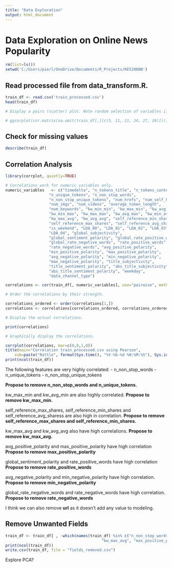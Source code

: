```yaml
---
title: "Data Exploration"
output: html_document
---
```

# Data Exploration on Online News Popularity 

```r
rm(list=ls())
setwd('C:/Users/pierl/OneDrive/Documents/R_Projects/KE5206NN')

```

## Read processed file from data_transform.R.

```r
train_df <- read.csv('train_processed.csv')
head(train_df)

# Display a pairs (scatter) plot. Note random selection of variables if there are more than 6.

# ggcorplot(cor.matrix(na.omit(train_df[,][c(5, 11, 21, 24, 27, 29)])), data=na.omit(train_df[,][c(5, 11, 21, 24, 27, 29)]), var_text_size=2, cor_text_limits=c(2,10))

```

## Check for missing values

```r
describe(train_df)
```

## Correlation Analysis

```r

library(corrplot, quietly=TRUE)

# Correlations work for numeric variables only.
numeric_variables   <- c("timedelta", "n_tokens_title", "n_tokens_content",
                   "n_unique_tokens", "n_non_stop_words",
                   "n_non_stop_unique_tokens", "num_hrefs", "num_self_hrefs",
                   "num_imgs", "num_videos", "average_token_length",
                   "num_keywords", "kw_min_min", "kw_max_min", "kw_avg_min",
                   "kw_min_max", "kw_max_max", "kw_avg_max", "kw_min_avg",
                   "kw_max_avg", "kw_avg_avg", "self_reference_min_shares",
                   "self_reference_max_shares", "self_reference_avg_sharess",
                   "is_weekend", "LDA_00", "LDA_01", "LDA_02", "LDA_03",
                   "LDA_04", "global_subjectivity",
                   "global_sentiment_polarity", "global_rate_positive_words",
                   "global_rate_negative_words", "rate_positive_words",
                   "rate_negative_words", "avg_positive_polarity",
                   "min_positive_polarity", "max_positive_polarity",
                   "avg_negative_polarity", "min_negative_polarity",
                   "max_negative_polarity", "title_subjectivity",
                   "title_sentiment_polarity", "abs_title_subjectivity",
                   "abs_title_sentiment_polarity", "weekday",
                   "data_channel_type")

correlations <- cor(train_df[, numeric_variables], use="pairwise", method="pearson")

# Order the correlations by their strength.

correlations_ordered <- order(correlations[1,])
correlations <- correlations[correlations_ordered, correlations_ordered]

# Display the actual correlations.

print(correlations)

# Graphically display the correlations.

corrplot(correlations, mar=c(0,0,1,0))
title(main="Correlation train_processed.csv using Pearson",
    sub=paste("Rattle", format(Sys.time(), "%Y-%b-%d %H:%M:%S"), Sys.info()["user"]))
print(ncol(train_df))
```


The following features are very highly correlated: 
- n_non_stop_words
- n_unique_tokens
- n_non_stop_unique_tokens

**Propose to remove n_non_stop_words and n_unique_tokens.**

kw_max_min and kw_avg_min are also highly correlated. **Propose to remove kw_max_min.**

self_reference_max_shares, self_reference_min_shares and self_reference_avg_sharess are also high in correlation. **Propose to remove self_reference_max_shares and self_reference_min_shares.**

kw_max_avg and kw_avg_avg also have high correlations. **Propose to remove kw_max_avg.**

avg_positive_polarity and max_positive_polarity have high correlation **Propose to remove max_positive_polarity**

global_sentiment_polarity and rate_positive_words have high correlation **Propose to remove rate_positive_words**

avg_negative_polarity and min_negative_polarity have high correlation. **Propose to remove min_negative_polarity**

global_rate_negative_words and rate_negative_words have high correlation. **Propose to remove rate_negative_words**

I think we can also remove **url** as it doesn't add any value to modeling. 

## Remove Unwanted Fields

```r
train_df <- train_df[ , -which(names(train_df) %in% c("n_non_stop_words","n_unique_tokens.", "kw_max_min.", "self_reference_max_shares", "self_reference_min_shares",
                                          "kw_max_avg", "max_positive_polarity", "rate_positive_words", "min_negative_polarity", "rate_negative_words", "url"))]
print(ncol(train_df))
write.csv(train_df, file = "fields_removed.csv")
```

Explore PCA? 

